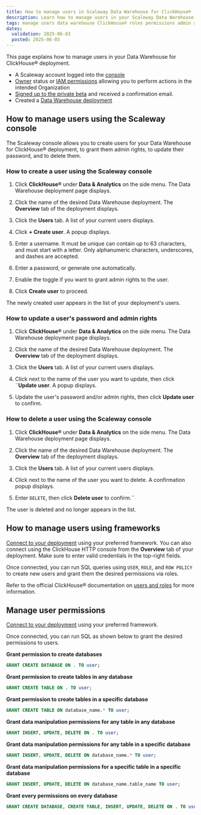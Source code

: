 ```yaml
---
title: How to manage users in Scaleway Data Warehouse for ClickHouse®
description: Learn how to manage users in your Scaleway Data Warehouse for ClickHouse® deployment.
tags: manage users data warehouse ClickHouse® roles permissions admin administrator user
dates:
  validation: 2025-06-03
  posted: 2025-06-03
---
```



This page explains how to manage users in your Data Warehouse for ClickHouse® deployment.

<Requirements />

- A Scaleway account logged into the [console](https://console.scaleway.com)
- [Owner](/iam/concepts/#owner) status or [IAM permissions](/iam/concepts/#permission) allowing you to perform actions in the intended Organization
- [Signed up to the private beta](https://www.scaleway.com/fr/betas/) and received a confirmation email.
- Created a [Data Warehouse deployment](/data-warehouse/how-to/create-deployment/)

## How to manage users using the Scaleway console

The Scaleway console allows you to create users for your Data Warehouse for ClickHouse® deployment, to grant them admin rights, to update their password, and to delete them.

### How to create a user using the Scaleway console

1. Click **ClickHouse®** under **Data & Analytics** on the side menu. The Data Warehouse deployment page displays.

2. Click the name of the desired Data Warehouse deployment. The **Overview** tab of the deployment displays.

3. Click the **Users** tab. A list of your current users displays.

4. Click **+ Create user**. A popup displays.

5. Enter a username. It must be unique  can contain up to 63 characters, and must start with a letter. Only alphanumeric characters, underscores, and dashes are accepted.

6. Enter a password, or generate one automatically.

7. Enable the toggle if you want to grant admin rights to the user.

8. Click **Create user** to proceed.

The newly created user appears in the list of your deployment's users.

### How to update a user's password and admin rights

1. Click **ClickHouse®** under **Data & Analytics** on the side menu. The Data Warehouse deployment page displays.

2. Click the name of the desired Data Warehouse deployment. The **Overview** tab of the deployment displays.

3. Click the **Users** tab. A list of your current users displays.

4. Click <Icon name="more" /> next to the name of the user you want to update, then click ¨**Update user**. A popup displays.

5. Update the user's password and/or admin rights, then click **Update user** to confirm.

### How to delete a user using the Scaleway console

1. Click **ClickHouse®** under **Data & Analytics** on the side menu. The Data Warehouse deployment page displays.

2. Click the name of the desired Data Warehouse deployment. The **Overview** tab of the deployment displays.

3. Click the **Users** tab. A list of your current users displays.

4. Click <Icon name="delete" /> next to the name of the user you want to delete. A confirmation popup displays.

5. Enter `DELETE`, then click **Delete user** to confirm.``

The user is deleted and no longer appears in the list.

## How to manage users using frameworks

[Connect to your deployment](/data-warehouse/how-to/connect-applications/) using your preferred framework. 
    <Message type="tip">
    You can also connect using the ClickHouse HTTP console from the **Overview** tab of your deployment. Make sure to enter valid credentials in the top-right fields.
    </Message>

Once connected, you can run SQL queries using `USER`, `ROLE`, and `ROW POLICY` to create new users and grant them the desired permissions via roles.

Refer to the official ClickHouse® documentation on [users and roles](https://clickhouse.com/docs/sql-reference/statements/create/user) for more information.

## Manage user permissions

[Connect to your deployment](/data-warehouse/how-to/connect-applications/) using your preferred framework. 

Once connected, you can run SQL as shown below to grant the desired permissions to users.

**Grant permission to create databases**

```sql
GRANT CREATE DATABASE ON . TO user;
```

**Grant permission to create tables in any database**

```sql
GRANT CREATE TABLE ON . TO user;
```

**Grant permission to create tables in a specific database**

```sql
GRANT CREATE TABLE ON database_name.* TO user;
```

**Grant data manipulation permissions for any table in any database**

```sql
GRANT INSERT, UPDATE, DELETE ON . TO user;
```

**Grant data manipulation permissions for any table in a specific database**

```sql
GRANT INSERT, UPDATE, DELETE ON database_name.* TO user;
```

**Grant data manipulation permissions for a specific table in a specific database**

```sql
GRANT INSERT, UPDATE, DELETE ON database_name.table_name TO user;
```

**Grant every permissions on every database**

```sql
GRANT CREATE DATABASE, CREATE TABLE, INSERT, UPDATE, DELETE ON . TO user;
```